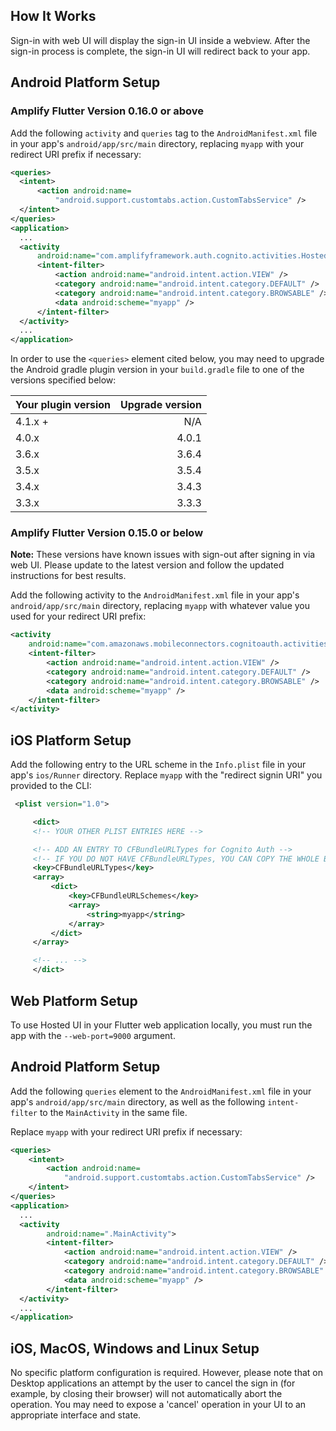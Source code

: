 ## How It Works

Sign-in with web UI will display the sign-in UI inside a webview. After the sign-in process is complete, the sign-in UI will redirect back to your app.

<BlockSwitcher>
<Block name="Stable (Mobile)">

## Android Platform Setup

### Amplify Flutter Version 0.16.0 or above

Add the following `activity` and `queries` tag to the `AndroidManifest.xml` file in your app's `android/app/src/main` directory, 
replacing `myapp` with your redirect URI prefix if necessary:

```xml
<queries>
  <intent>
      <action android:name=
          "android.support.customtabs.action.CustomTabsService" />
  </intent>
</queries>
<application>
  ...
  <activity
      android:name="com.amplifyframework.auth.cognito.activities.HostedUIRedirectActivity">
      <intent-filter>
          <action android:name="android.intent.action.VIEW" />
          <category android:name="android.intent.category.DEFAULT" />
          <category android:name="android.intent.category.BROWSABLE" />
          <data android:scheme="myapp" />
      </intent-filter>
  </activity>
  ...
</application>
```

In order to use the `<queries>` element cited below, you may need to upgrade the Android gradle plugin version in your `build.gradle` file to one of the versions specified below:

| Your plugin version    | Upgrade version     |
| :--------------------- | ------------------: |
|  4.1.x +               | N/A                 |
|  4.0.x                 | 4.0.1               |
|  3.6.x                 | 3.6.4               |
|  3.5.x                 | 3.5.4               |
|  3.4.x                 | 3.4.3               |
|  3.3.x                 | 3.3.3               |

### Amplify Flutter Version 0.15.0 or below

**Note:** These versions have known issues with sign-out after signing in via web UI.
Please update to the latest version and follow the updated instructions for best results.

Add the following activity to the `AndroidManifest.xml` file in your app's `android/app/src/main` directory, replacing `myapp` with
whatever value you used for your redirect URI prefix:

```xml
<activity
    android:name="com.amazonaws.mobileconnectors.cognitoauth.activities.CustomTabsRedirectActivity">
    <intent-filter>
        <action android:name="android.intent.action.VIEW" />
        <category android:name="android.intent.category.DEFAULT" />
        <category android:name="android.intent.category.BROWSABLE" />
        <data android:scheme="myapp" />
    </intent-filter>
</activity>
```

## iOS Platform Setup
Add the following entry to the URL scheme in the `Info.plist` file in your app's `ios/Runner` directory. Replace `myapp` with the "redirect signin URI" you provided to the CLI:

```xml
 <plist version="1.0">

     <dict>
     <!-- YOUR OTHER PLIST ENTRIES HERE -->

     <!-- ADD AN ENTRY TO CFBundleURLTypes for Cognito Auth -->
     <!-- IF YOU DO NOT HAVE CFBundleURLTypes, YOU CAN COPY THE WHOLE BLOCK BELOW -->
     <key>CFBundleURLTypes</key>
     <array>
         <dict>
             <key>CFBundleURLSchemes</key>
             <array>
                 <string>myapp</string>
             </array>
         </dict>
     </array>

     <!-- ... -->
     </dict>
```
</Block>

<Block name = "Developer Preview (Mobile, Web & Desktop)">

## Web Platform Setup

To use Hosted UI in your Flutter web application locally, you must run the app with the `--web-port=9000` argument.

## Android Platform Setup

Add the following `queries` element to the `AndroidManifest.xml` file in your app's `android/app/src/main` directory, as well as the following `intent-filter` to the `MainActivity` in the same file.

Replace `myapp` with your redirect URI prefix if necessary:

```xml
<queries>
    <intent>
        <action android:name=
            "android.support.customtabs.action.CustomTabsService" />
    </intent>
</queries>
<application>
  ...
  <activity
        android:name=".MainActivity">
        <intent-filter>
            <action android:name="android.intent.action.VIEW" />
            <category android:name="android.intent.category.DEFAULT" />
            <category android:name="android.intent.category.BROWSABLE" />
            <data android:scheme="myapp" />
        </intent-filter>
  </activity>
  ...
</application>
```

## iOS, MacOS, Windows and Linux Setup

No specific platform configuration is required. However, please note that on Desktop applications an attempt by the user to cancel the sign in (for example, by closing their browser) will not automatically abort the operation. You may need to expose a 'cancel' operation in your UI to an appropriate interface and state.

</Block>

</BlockSwitcher>
